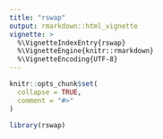 ```yaml
---
title: "rswap"
output: rmarkdown::html_vignette
vignette: >
  %\VignetteIndexEntry{rswap}
  %\VignetteEngine{knitr::rmarkdown}
  %\VignetteEncoding{UTF-8}
---
```


```r
knitr::opts_chunk$set(
  collapse = TRUE,
  comment = "#>"
)
```

```r
library(rswap)
```
